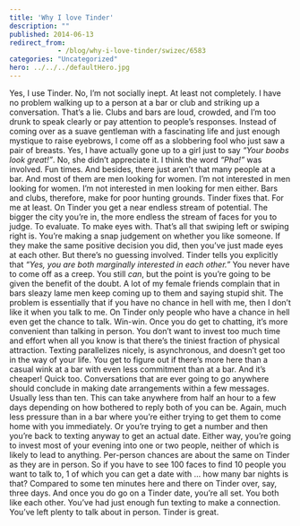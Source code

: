 ```yaml
---
title: 'Why I love Tinder'
description: ""
published: 2014-06-13
redirect_from: 
            - /blog/why-i-love-tinder/swizec/6583
categories: "Uncategorized"
hero: ../../../defaultHero.jpg
---
```

Yes, I use Tinder. No, I’m not socially inept. At least not completely. I have no problem walking up to a person at a bar or club and striking up a conversation. That’s a lie. Clubs and bars are loud, crowded, and I’m too drunk to speak clearly or pay attention to people’s responses. Instead of coming over as a suave gentleman with a fascinating life and just enough mystique to raise eyebrows, I come off as a slobbering fool who just saw a pair of breasts. Yes, I have actually gone up to a girl just to say _“Your boobs look great!”_. No, she didn’t appreciate it. I think the word _“Pha!”_ was involved. Fun times. And besides, there just aren’t that many people at a bar. And most of them are men looking for women. I’m not interested in men looking for women. I’m not interested in men looking for men either. Bars and clubs, therefore, make for poor hunting grounds. Tinder fixes that. For me at least. On Tinder you get a near endless stream of potential. The bigger the city you’re in, the more endless the stream of faces for you to judge. To evaluate. To make eyes with. That’s all that swiping left or swiping right is. You’re making a snap judgement on whether you like someone. If they make the same positive decision you did, then you’ve just made eyes at each other. But there’s no guessing involved. Tinder tells you explicitly that _“Yes, you are both marginally interested in each other.”_ You never have to come off as a creep. You still _can_, but the point is you’re going to be given the benefit of the doubt. A lot of my female friends complain that in bars sleazy lame men keep coming up to them and saying stupid shit. The problem is essentially that if you have no chance in hell with me, then I don’t like it when you talk to me. On Tinder only people who have a chance in hell even get the chance to talk. Win-win. Once you do get to chatting, it’s more convenient than talking in person. You don’t want to invest too much time and effort when all you know is that there’s the tiniest fraction of physical attraction. Texting parallelizes nicely, is asynchronous, and doesn’t get too in the way of your life. You get to figure out if there’s more here than a casual wink at a bar with even less commitment than at a bar. And it’s cheaper! Quick too. Conversations that are ever going to go anywhere should conclude in making date arrangements within a few messages. Usually less than ten. This can take anywhere from half an hour to a few days depending on how bothered to reply both of you can be. Again, much less pressure than in a bar where you’re either trying to get them to come home with you immediately. Or you’re trying to get a number and then you’re back to texting anyway to get an actual date. Either way, you’re going to invest most of your evening into one or two people, neither of which is likely to lead to anything. Per-person chances are about the same on Tinder as they are in person. So if you have to see 100 faces to find 10 people you want to talk to, 1 of which you can get a date with … how many bar nights is that? Compared to some ten minutes here and there on Tinder over, say, three days. And once you do go on a Tinder date, you’re all set. You both like each other. You’ve had just enough fun texting to make a connection. You’ve left plenty to talk about in person. Tinder is great.
